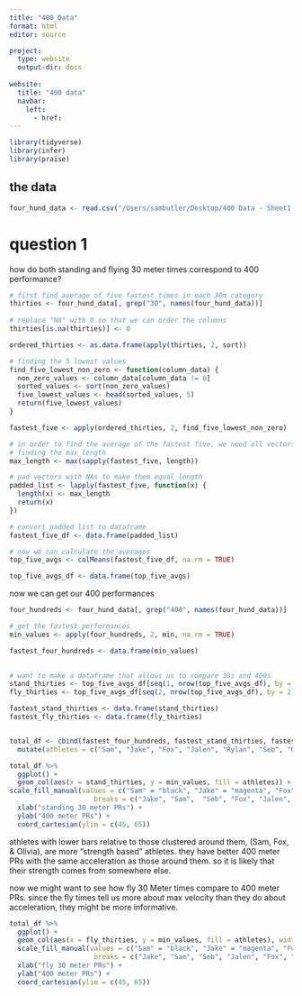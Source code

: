 ```yaml
---
title: "400_Data"
format: html
editor: source

project:
  type: website
  output-dir: docs
  
website:
  title: "400 data"
  navbar:
    left:
      - href: 
---
```


```r
library(tidyverse)
library(infer)
library(praise)
```

## the data

```r
four_hund_data <- read.csv("/Users/sambutler/Desktop/400 Data - Sheet1.csv")
```

# question 1

how do both standing and flying 30 meter times correspond to 400 performance?

```r
# first find average of five fastest times in each 30m category
thirties <- four_hund_data[, grep("30", names(four_hund_data))] 
  
# replace "NA" with 0 so that we can order the columns
thirties[is.na(thirties)] <- 0

ordered_thirties <- as.data.frame(apply(thirties, 2, sort))

# finding the 5 lowest values
find_five_lowest_non_zero <- function(column_data) {
  non_zero_values <- column_data[column_data != 0]
  sorted_values <- sort(non_zero_values)
  five_lowest_values <- head(sorted_values, 5)
  return(five_lowest_values)
}

fastest_five <- apply(ordered_thirties, 2, find_five_lowest_non_zero) 

# in order to find the average of the fastest five, we need all vectors to actually be five values
# finding the max_length
max_length <- max(sapply(fastest_five, length))

# pad vectors with NAs to make them equal length
padded_list <- lapply(fastest_five, function(x) {
  length(x) <- max_length
  return(x)
})

# convert padded list to dataframe
fastest_five_df <- data.frame(padded_list)

# now we can calculate the averages
top_five_avgs <- colMeans(fastest_five_df, na.rm = TRUE)

top_five_avgs_df <- data.frame(top_five_avgs)

```

now we can get our 400 performances

```r
four_hundreds <- four_hund_data[, grep("400", names(four_hund_data))] 

# get the fastest performances
min_values <- apply(four_hundreds, 2, min, na.rm = TRUE)

fastest_four_hundreds <- data.frame(min_values)
  
```

```r
# want to make a dataframe that allows us to compare 30s and 400s
stand_thirties <- top_five_avgs_df[seq(1, nrow(top_five_avgs_df), by = 2), ]
fly_thirties <- top_five_avgs_df[seq(2, nrow(top_five_avgs_df), by = 2), ]

fastest_stand_thirties <- data.frame(stand_thirties)
fastest_fly_thirties <- data.frame(fly_thirties)


total_df <- cbind(fastest_four_hundreds, fastest_stand_thirties, fastest_fly_thirties) %>%
  mutate(athletes = c("Sam", "Jake", "Fox", "Jalen", "Rylan", "Seb", "Olivia", "Nicole", "Kensi", "Anna"))

```

```r
total_df %>%
  ggplot() +
  geom_col(aes(x = stand_thirties, y = min_values, fill = athletes)) +
scale_fill_manual(values = c("Sam" = "black", "Jake" = "magenta", "Fox" = "purple", "Seb" = "darkblue", "Jalen" = "red", "Rylan" = "maroon", "Olivia" = "lightgreen", "Nicole" = "green", "Kensi" = "darkgreen", "Anna" = "orange"),
                     breaks = c("Jake", "Sam",  "Seb", "Fox", "Jalen", "Rylan", "Kensi", "Olivia", "Anna", "Nicole")) +
  xlab("standing 30 meter PRs") +
  ylab("400 meter PRs") +
  coord_cartesian(ylim = c(45, 65))

```

athletes with lower bars relative to those clustered around them, (Sam, Fox, & Olivia), are more "strength based" athletes. they have better 400 meter PRs with the same acceleration as those around them. so it is likely that their strength comes from somewhere else.

now we might want to see how fly 30 Meter times compare to 400 meter PRs. since the fly times tell us more about max velocity than they do about acceleration, they might be more informative.

```r
total_df %>%
  ggplot() +
  geom_col(aes(x = fly_thirties, y = min_values, fill = athletes), width = 0.005) +
  scale_fill_manual(values = c("Sam" = "black", "Jake" = "magenta", "Fox" = "purple", "Seb" = "darkblue", "Jalen" = "red", "Rylan" = "maroon", "Olivia" = "lightgreen", "Nicole" = "green", "Kensi" = "darkgreen", "Anna" = "orange"),
                     breaks = c("Jake", "Sam", "Seb", "Jalen", "Fox", "Rylan", "Olivia", "Kensi", "Nicole", "Anna")) +
  xlab("fly 30 meter PRs") +
  ylab("400 meter PRs") +
  coord_cartesian(ylim = c(45, 65)) 
```
